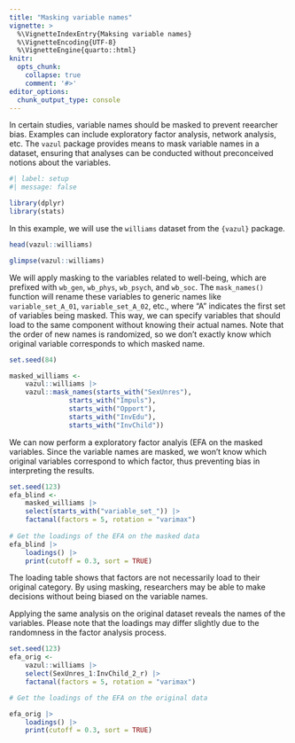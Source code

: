 ```yaml
---
title: "Masking variable names"
vignette: >
  %\VignetteIndexEntry{Maksing variable names}
  %\VignetteEncoding{UTF-8}
  %\VignetteEngine{quarto::html}
knitr:
  opts_chunk:
    collapse: true
    comment: '#>'
editor_options: 
  chunk_output_type: console
---
```


In certain studies, variable names should be masked to prevent reearcher bias. Examples can include exploratory factor analysis, network analysis, etc. The `vazul` package provides means to mask variable names in a dataset, ensuring that analyses can be conducted without preconceived notions about the variables.

```r
#| label: setup
#| message: false

library(dplyr)
library(stats)

```

In this example, we will use the `williams` dataset from the `{vazul}` package.

```r
head(vazul::williams)

glimpse(vazul::williams)

```

We will apply masking to the variables related to well-being, which are prefixed with `wb_gen`, `wb_phys`, `wb_psych`, and `wb_soc`. The `mask_names()` function will rename these variables to generic names like `variable_set_A_01`, `variable_set_A_02`, etc., where "A" indicates the first set of variables being masked. This way, we can specify variables that should load to the same component without knowing their actual names. Note that the order of new names is randomized, so we don't exactly know which original variable corresponds to which masked name.


```r
set.seed(84)

masked_williams <-
    vazul::williams |> 
    vazul::mask_names(starts_with("SexUnres"),
               starts_with("Impuls"),
               starts_with("Opport"),
               starts_with("InvEdu"),
               starts_with("InvChild"))

```

We can now perform a exploratory factor analyis (EFA on the masked variables. Since the variable names are masked, we won't know which original variables correspond to which factor, thus preventing bias in interpreting the results.

```r

set.seed(123)
efa_blind <-
    masked_williams |> 
    select(starts_with("variable_set_")) |>
    factanal(factors = 5, rotation = "varimax")
    
# Get the loadings of the EFA on the masked data
efa_blind |> 
    loadings() |> 
    print(cutoff = 0.3, sort = TRUE)

```

The loading table shows that factors are not necessarily load to their original category. By using masking, researchers may be able to make decisions without being biased on the variable names.

Applying the same analysis on the original dataset reveals the names of the variables. Please note that the loadings may differ slightly due to the randomness in the factor analysis process.

```r
set.seed(123)
efa_orig <-
    vazul::williams |> 
    select(SexUnres_1:InvChild_2_r) |>
    factanal(factors = 5, rotation = "varimax")

# Get the loadings of the EFA on the original data

efa_orig |> 
    loadings() |> 
    print(cutoff = 0.3, sort = TRUE)

```




